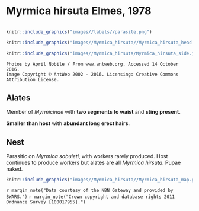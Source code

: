 # **Myrmica hirsuta** Elmes, 1978

```marginfigure
```

```r
knitr::include_graphics("images//labels//parasite.png")
```

```r
knitr::include_graphics("images//Myrmica_hirsuta//Myrmica_hirsuta_head.jpg")
```

```r
knitr::include_graphics("images//Myrmica_hirsuta/Myrmica_hirsuta_side.jpg")
```

```block
Photos by April Nobile / From www.antweb.org. Accessed 14 October 2016.
Image Copyright © AntWeb 2002 - 2016. Licensing: Creative Commons Attribution License.
```

## Alates
Member of *Myrmicinae* with **two segments to waist** and **sting present**.

**Smaller than host** with **abundant long erect hairs**.

## Nest
Parasitic on *Myrmica sabuleti*, with workers rarely produced. Host continues to produce workers but alates are all *Myrmica hirsuta*. Pupae naked.

```r
knitr::include_graphics("images//Myrmica_hirsuta//Myrmica_hirsuta_map.png")
```
`r margin_note("Data courtesy of the NBN Gateway and provided by BWARS.")`
`r margin_note("Crown copyright and database rights 2011 Ordnance Survey [100017955].")`

\pagebreak